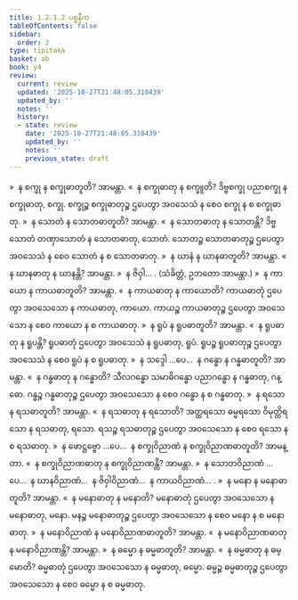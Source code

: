 ```yaml
---
title: 1.2.1.2 ပစ္စနီက
tableOfContents: false
sidebar:
  order: 2
type: tipitaka
basket: ab
book: y4
review:
  current: review
  updated: '2025-10-27T21:48:05.310439'
  updated_by: ''
  notes: ''
  history:
  - state: review
    date: '2025-10-27T21:48:05.310439'
    updated_by: ''
    notes: ''
    previous_state: draft
---
```



<ReviewStatus review={frontmatter.review} showDetails={true} />

<HypothesisAnnotation frontmatter={frontmatter} />

<DynamicBreadcrumb />

<Division number="11" book="y4" e="ch" v="33" p="199">

<Paragraph number="130" book="y4">
»  န စက္ခု န စက္ခုဓာတူတိ? အာမန္တာ.
</Paragraph>

<Paragraph number="131" book="y4">
«  န စက္ခုဓာတု န စက္ခူတိ?
</Paragraph>

<Paragraph number="132" book="y4">
ဒိဗ္ဗစက္ခု ပညာစက္ခု န စက္ခုဓာတု, စက္ခု. စက္ခုဉ္စ စက္ခုဓာတုဉ္စ ဌပေတွာ အဝသေသံ န စေဝ စက္ခု န စ စက္ခုဓာတု.
</Paragraph>

<Paragraph number="133" book="y4">
»  န သောတံ န သောတဓာတူတိ? အာမန္တာ.
</Paragraph>

<Paragraph number="134" book="y4">
«  န သောတဓာတု န သောတန္တိ?
</Paragraph>

<Paragraph number="135" book="y4">
ဒိဗ္ဗသောတံ တဏှာသောတံ န သောတဓာတု, သောတံ. သောတဉ္စ သောတဓာတုဉ္စ ဌပေတွာ အဝသေသံ န စေဝ သောတံ န စ သောတဓာတု.
</Paragraph>

<Paragraph number="136" book="y4">
»  န ဃာနံ န ဃာနဓာတူတိ? အာမန္တာ.
</Paragraph>

<Paragraph number="137" book="y4">
«  န ဃာနဓာတု န ဃာနန္တိ? အာမန္တာ.
</Paragraph>

<Paragraph number="138" book="y4">
»  န ဇိဝှါ… .

</Paragraph>
</Division>

<Paragraph number="139" type="center" book="y4">
(သံခိတ္တံ, ဥဘတော အာမန္တာ.)


</Paragraph>

<Paragraph number="140" type="center" book="y4">
»  န ကာယော န ကာယဓာတူတိ? အာမန္တာ.
</Paragraph>

<Paragraph number="141" type="center" book="y4">
«  န ကာယဓာတု န ကာယောတိ?
</Paragraph>

<Paragraph number="142" book="y4">
ကာယဓာတုံ ဌပေတွာ အဝသေသော န ကာယဓာတု, ကာယော. ကာယဉ္စ ကာယဓာတုဉ္စ ဌပေတွာ အဝသေသော န စေဝ ကာယော န စ ကာယဓာတု.
</Paragraph>

<Paragraph number="143" type="center" book="y4">
»  န ရူပံ န ရူပဓာတူတိ? အာမန္တာ.
</Paragraph>

<Paragraph number="144" type="center" book="y4">
«  န ရူပဓာတု န ရူပန္တိ?
</Paragraph>

<Paragraph number="145" book="y4">
ရူပဓာတုံ ဌပေတွာ အဝသေသံ န ရူပဓာတု, ရူပံ. ရူပဉ္စ ရူပဓာတုဉ္စ ဌပေတွာ အဝသေသံ န စေဝ ရူပံ န စ ရူပဓာတု.
</Paragraph>

<Paragraph number="146" type="center" book="y4">
»  န သဒ္ဒေါ …ပေ…  န ဂန္ဓော န ဂန္ဓဓာတူတိ? အာမန္တာ.
</Paragraph>

<Paragraph number="147" type="center" book="y4">
«  န ဂန္ဓဓာတု န ဂန္ဓောတိ?
</Paragraph>

<Paragraph number="148" book="y4">
သီလဂန္ဓော သမာဓိဂန္ဓော ပညာဂန္ဓော န ဂန္ဓဓာတု, ဂန္ဓော. ဂန္ဓဉ္စ ဂန္ဓဓာတုဉ္စ ဌပေတွာ အဝသေသော န စေဝ ဂန္ဓော န စ ဂန္ဓဓာတု.
</Paragraph>

<Paragraph number="149" type="center" book="y4">
»  န ရသော န ရသဓာတူတိ? အာမန္တာ.
</Paragraph>

<Paragraph number="150" type="center" book="y4">
«  န ရသဓာတု န ရသောတိ?
</Paragraph>

<Paragraph number="151" book="y4">
အတ္ထရသော ဓမ္မရသော ဝိမုတ္တိရသော န ရသဓာတု, ရသော. ရသဉ္စ ရသဓာတုဉ္စ ဌပေတွာ အဝသေသော န စေဝ ရသော န စ ရသဓာတု.
</Paragraph>

<Paragraph number="152" type="center" book="y4">
»  န ဖောဋ္ဌဗ္ဗော …ပေ…  န စက္ခုဝိညာဏံ န စက္ခုဝိညာဏဓာတူတိ? အာမန္တာ.
</Paragraph>

<Paragraph number="153" type="center" book="y4">
«  န စက္ခုဝိညာဏဓာတု န စက္ခုဝိညာဏန္တိ? အာမန္တာ.
</Paragraph>

<Paragraph number="154" type="center" book="y4">
»  န သောတဝိညာဏံ …ပေ…  န ဃာနဝိညာဏံ…  န ဇိဝှါဝိညာဏံ…  န ကာယဝိညာဏံ… .
</Paragraph>

<Paragraph number="155" type="center" book="y4">
»  န မနော န မနောဓာတူတိ? အာမန္တာ.
</Paragraph>

<Paragraph number="156" type="center" book="y4">
«  န မနောဓာတု န မနောတိ?
</Paragraph>

<Paragraph number="157" book="y4">
မနောဓာတုံ ဌပေတွာ အဝသေသော န မနောဓာတု, မနော. မနဉ္စ မနောဓာတုဉ္စ ဌပေတွာ အဝသေသော န စေဝ မနော န စ မနောဓာတု.
</Paragraph>

<Paragraph number="158" type="center" book="y4">
»  န မနောဝိညာဏံ န မနောဝိညာဏဓာတူတိ? အာမန္တာ.
</Paragraph>

<Paragraph number="159" type="center" book="y4">
«  န မနောဝိညာဏဓာတု န မနောဝိညာဏန္တိ? အာမန္တာ.
</Paragraph>

<Paragraph number="160" type="center" book="y4">
»  န ဓမ္မော န ဓမ္မဓာတူတိ? အာမန္တာ.
</Paragraph>

<Paragraph number="161" type="center" book="y4">
«  န ဓမ္မဓာတု န ဓမ္မောတိ?
</Paragraph>

<Paragraph number="162" book="y4">
ဓမ္မဓာတုံ ဌပေတွာ အဝသေသော န ဓမ္မဓာတု, ဓမ္မော. ဓမ္မဉ္စ ဓမ္မဓာတုဉ္စ ဌပေတွာ အဝသေသော န စေဝ ဓမ္မော န စ ဓမ္မဓာတု.
</Paragraph>